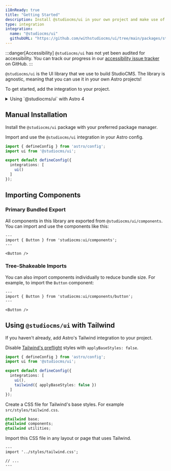 ```yaml
---
i18nReady: true
title: "Getting Started"
description: Install @studiocms/ui in your own project and make use of our components!
type: integration
integration:
  name: "@studiocms/ui"
  githubURL: "https://github.com/withstudiocms/ui/tree/main/packages/studiocms_ui"
---
```



:::danger[Accessibility]
`@studiocms/ui` has not yet been audited for accessibility. You can track our progress in our [accessibility issue tracker](https://github.com/withstudiocms/ui/issues/19) on GitHub.
:::

`@studiocms/ui` is the UI library that we use to build StudioCMS. The library is agnostic, meaning that you can use it
in your own Astro projects! 

To get started, add the integration to your project.

<PackageManagers type="exec" pkg="astro add @studiocms/ui" />

<details>
<summary>Using `@studiocms/ui` with Astro 4</summary>

StudioCMS UI can be used in Astro 5 without any additional configuration. As for Astro v4, `@studiocms/ui` requires version `v4.5.0` or higher, with the 
`experimental.directRenderScript` flag turned on.
</details>

## Manual Installation

Install the `@studiocms/ui` package with your preferred package manager.

<PackageManagers type="add" pkg="@studiocms/ui" />

Import and use the `@studiocms/ui` integration in your Astro config.

```ts twoslash showLinenumbers title="astro.config.mjs" {2,6}
import { defineConfig } from 'astro/config';
import ui from '@studiocms/ui';

export default defineConfig({
  integrations: [
    ui()
  ]
});
```

## Importing Components

### Primary Bundled Export

All components in this library are exported from `@studiocms/ui/components`. You can import and use the components like this:

```astro showLinenumbers title="ButtonExample.astro"
---
import { Button } from 'studiocms:ui/components';
---

<Button />
```

### Tree-Shakeable Imports

You can also import components individually to reduce bundle size. For example, to import the `Button` component:

```astro showLinenumbers title="ButtonExample.astro"
---
import { Button } from 'studiocms:ui/components/button';
---

<Button />
```

## Using `@studiocms/ui` with Tailwind

If you haven't already, add Astro's Tailwind integration to your project.

<PackageManagers type="exec" pkg="astro add tailwind" />

Disable [Tailwind's preflight](https://tailwindcss.com/docs/preflight) styles with `applyBaseStyles: false`.

```ts showLinenumbers title="astro.config.mjs" "applyBaseStyles: false"
import { defineConfig } from 'astro/config';
import ui from '@studiocms/ui';

export default defineConfig({
  integrations: [
    ui(),
    tailwind({ applyBaseStyles: false })
  ]
});
```

Create a CSS file for Tailwind's base styles. For example `src/styles/tailwind.css`.

```css showLinenumbers title="src/styles/tailwind.css"
@tailwind base;
@tailwind components;
@tailwind utilities;
```

Import this CSS file in any layout or page that uses Tailwind.

```astro showLinenumbers title="src/layouts/Base.astro"
---
import '../styles/tailwind.css';

// ...
---
```
